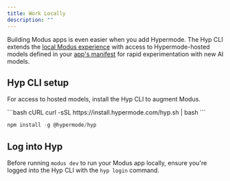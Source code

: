 ```yaml
---
title: Work Locally
description: ""
---
```


Building Modus apps is even easier when you add Hypermode. The Hyp CLI extends the [local Modus experience](/modus/modus-cli) with access to Hypermode-hosted models defined in your [app's manifest](/modus/app-manifest) for rapid experimentation with new AI models.

## Hyp CLI setup

For access to hosted models, install the Hyp CLI to augment Modus.

<CodeGroup>
```bash cURL
curl -sSL https://install.hypermode.com/hyp.sh | bash
```

```js npm
npm install -g @hypermode/hyp
```

</CodeGroup>

## Log into Hyp

Before running `modus dev` to run your Modus app locally, ensure you're logged into the Hyp CLI with the `hyp login` command.

